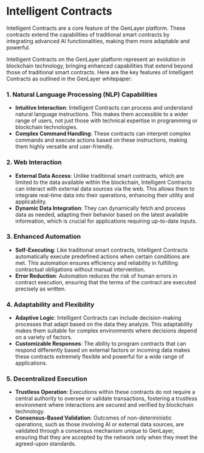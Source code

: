 # Intelligent Contracts

Intelligent Contracts are a core feature of the GenLayer platform. These contracts extend the capabilities of traditional smart contracts by integrating advanced AI functionalities, making them more adaptable and powerful.

Intelligent Contracts on the GenLayer platform represent an evolution in blockchain technology, bringing enhanced capabilities that extend beyond those of traditional smart contracts. Here are the key features of Intelligent Contracts as outlined in the GenLayer whitepaper:

### 1. **Natural Language Processing (NLP) Capabilities**
   - **Intuitive Interaction**: Intelligent Contracts can process and understand natural language instructions. This makes them accessible to a wider range of users, not just those with technical expertise in programming or blockchain technologies.
   - **Complex Command Handling**: These contracts can interpret complex commands and execute actions based on these instructions, making them highly versatile and user-friendly.

### 2. **Web Interaction**
   - **External Data Access**: Unlike traditional smart contracts, which are limited to the data available within the blockchain, Intelligent Contracts can interact with external data sources via the web. This allows them to integrate real-time data into their operations, enhancing their utility and applicability.
   - **Dynamic Data Integration**: They can dynamically fetch and process data as needed, adapting their behavior based on the latest available information, which is crucial for applications requiring up-to-date inputs.

### 3. **Enhanced Automation**
   - **Self-Executing**: Like traditional smart contracts, Intelligent Contracts automatically execute predefined actions when certain conditions are met. This automation ensures efficiency and reliability in fulfilling contractual obligations without manual intervention.
   - **Error Reduction**: Automation reduces the risk of human errors in contract execution, ensuring that the terms of the contract are executed precisely as written.

### 4. **Adaptability and Flexibility**
   - **Adaptive Logic**: Intelligent Contracts can include decision-making processes that adapt based on the data they analyze. This adaptability makes them suitable for complex environments where decisions depend on a variety of factors.
   - **Customizable Responses**: The ability to program contracts that can respond differently based on external factors or incoming data makes these contracts extremely flexible and powerful for a wide range of applications.

### 5. **Decentralized Execution**
   - **Trustless Operation**: Executions within these contracts do not require a central authority to oversee or validate transactions, fostering a trustless environment where interactions are secured and verified by blockchain technology.
   - **Consensus-Based Validation**: Outcomes of non-deterministic operations, such as those involving AI or external data sources, are validated through a consensus mechanism unique to GenLayer, ensuring that they are accepted by the network only when they meet the agreed-upon standards.
